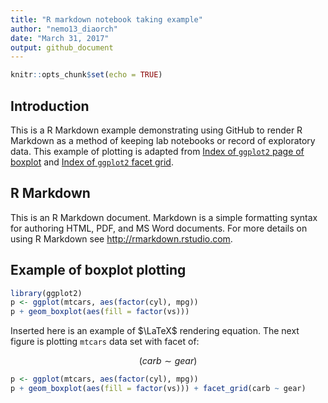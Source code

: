 ---
title: "R markdown notebook taking example"
author: "nemo13_diaorch"
date: "March 31, 2017"
output: github_document
---

```{r setup, include=FALSE}
knitr::opts_chunk$set(echo = TRUE)
```

## Introduction
This is a R Markdown example demonstrating using GitHub to render R Markdown as a method of keeping lab notebooks or record of exploratory data. This example of plotting is adapted from [Index of `ggplot2` page of boxplot](http://docs.ggplot2.org/0.9.3.1/geom_boxplot.html) and [Index of `ggplot2` facet grid](http://docs.ggplot2.org/0.9.3.1/facet_grid.html).  

## R Markdown

This is an R Markdown document. Markdown is a simple formatting syntax for authoring HTML, PDF, and MS Word documents. For more details on using R Markdown see <http://rmarkdown.rstudio.com>.  

## Example of boxplot plotting

```{r boxplot, fig.width=6, fig.height=4, echo=TRUE}
library(ggplot2)
p <- ggplot(mtcars, aes(factor(cyl), mpg))
p + geom_boxplot(aes(fill = factor(vs)))
```

Inserted here is an example of $\LaTeX$ rendering equation. The next figure is plotting `mtcars` data set with facet of:  

$$
(carb \sim gear)
$$

```{r facet, fig.width=6, fig.height=4, echo=TRUE}
p <- ggplot(mtcars, aes(factor(cyl), mpg))
p + geom_boxplot(aes(fill = factor(vs))) + facet_grid(carb ~ gear)
```